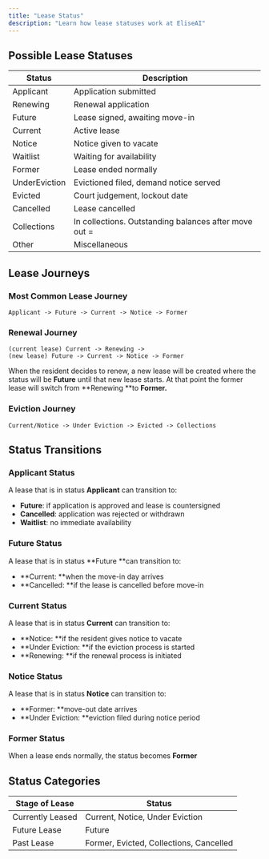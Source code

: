 ```yaml
---
title: "Lease Status"
description: "Learn how lease statuses work at EliseAI"
---
```


## **Possible Lease Statuses**

| Status        | Description                                           |
| ------------- | ----------------------------------------------------- |
| Applicant     | Application submitted                                 |
| Renewing      | Renewal application                                   |
| Future        | Lease signed, awaiting move-in                        |
| Current       | Active lease                                          |
| Notice        | Notice given to vacate                                |
| Waitlist      | Waiting for availability                              |
| Former        | Lease ended normally                                  |
| UnderEviction | Evictioned filed, demand notice served                |
| Evicted       | Court judgement, lockout date                         |
| Cancelled     | Lease cancelled                                       |
| Collections   | In collections. Outstanding balances after move out = |
| Other         | Miscellaneous                                         |

## Lease Journeys

### Most Common Lease Journey

```
Applicant -> Future -> Current -> Notice -> Former
```

### Renewal Journey

```
(current lease) Current -> Renewing -> 
(new lease) Future -> Current -> Notice -> Former
```

When the resident decides to renew, a new lease will be created where the status will be **Future** until that new lease starts. At that point the former lease will switch from **Renewing **to **Former.**

### Eviction Journey

```
Current/Notice -> Under Eviction -> Evicted -> Collections
```

## Status Transitions

### Applicant Status

A lease that is in status **Applicant** can transition to: 

- **Future**: if application is approved and lease is countersigned
- **Cancelled**: application was rejected or withdrawn
- **Waitlist**: no immediate availability

### Future Status

A lease that is in status **Future **can transition to: 

- **Current: **when the move-in day arrives
- **Cancelled: **if the lease is cancelled before move-in

### Current Status

A lease that is in status **Current** can transition to: 

- **Notice: **if the resident gives notice to vacate
- **Under Eviction: **if the eviction process is started
- **Renewing: **if the renewal process is initiated

### Notice Status

A lease that is in status **Notice** can transition to: 

- **Former: **move-out date arrives
- **Under Eviction: **eviction filed during notice period

### Former Status

When a lease ends normally, the status becomes **Former**

## Status Categories

| **Stage of Lease** | **Status**                              |
| ------------------ | --------------------------------------- |
| Currently Leased   | Current, Notice, Under Eviction         |
| Future Lease       | Future                                  |
| Past Lease         | Former, Evicted, Collections, Cancelled |